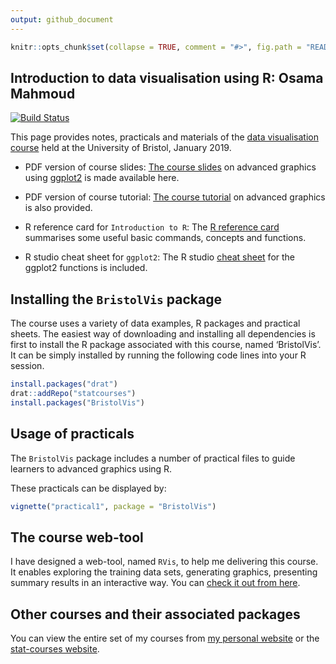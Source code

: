 ```yaml
---
output: github_document
---
```

<!-- README.md is generated from README.Rmd. Please edit that file -->

```r
knitr::opts_chunk$set(collapse = TRUE, comment = "#>", fig.path = "README-")
```

## Introduction to data visualisation using R: Osama Mahmoud

[![Build Status](https://travis-ci.org/statcourses/BristolVis.svg?branch=master)](https://travis-ci.org/statcourses/BristolVis)

This page provides notes, practicals and materials of the [data visualisation course](http://www.bristol.ac.uk/medical-school/study/short-courses/Introduction-to-Data-Visualisation-and-Web-Applications-Using-R/) held at the University of Bristol, January 2019.

  * PDF version of course slides:
[The course slides](https://raw.githubusercontent.com/statcourses/BristolVis/master/slides.pdf) on advanced graphics using  [ggplot2](https://cran.r-project.org/web/packages/ggplot2/) is made available here.

  * PDF version of course tutorial:
[The course tutorial](https://raw.githubusercontent.com/statcourses/BristolVis/master/tutorial.pdf) on advanced graphics is also provided.

  * R reference card for `Introduction to R`:
The [R reference card](https://raw.githubusercontent.com/statcourses/BristolVis/master/Refcard_IntroR.pdf) summarises some useful basic commands, concepts and functions.

  * R studio cheat sheet for `ggplot2`:
The R studio [cheat sheet](https://raw.githubusercontent.com/statcourses/BristolVis/master/ggplot2-cheatsheet.pdf) for the ggplot2 functions is included.

## Installing the `BristolVis` package

The course uses a variety of data examples, R packages and practical sheets. The easiest way of downloading and installing all dependencies is first to install the R package associated with this course, named 'BristolVis'. It can be simply installed by running the following code lines into your R session. 

```r
install.packages("drat")
drat::addRepo("statcourses")
install.packages("BristolVis")
```

## Usage of practicals

The `BristolVis` package includes a number of practical files to guide learners to advanced graphics using R.

These practicals can be displayed by:
```r
vignette("practical1", package = "BristolVis")
```

## The course web-tool
I have designed a web-tool, named `RVis`, to help me delivering this course. It enables exploring the training data sets, generating graphics, presenting summary results in an interactive way. You can [check it out from here](http://bristol-medical-stat.bristol.ac.uk:3838/RVis/).


## Other courses and their associated packages

You can view the entire set of my courses from [my personal website](http://osmahmoud.com/R-courses/) or the [stat-courses website](https://statcourses.github.io/).
